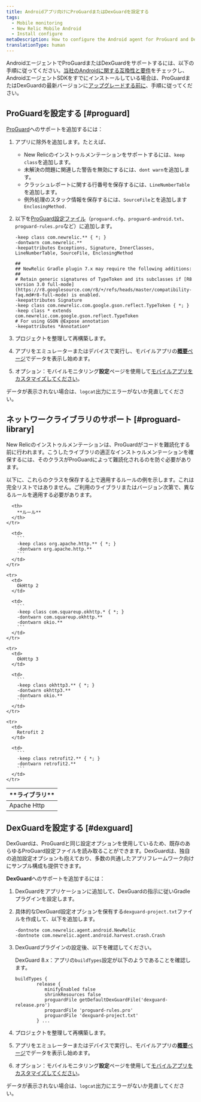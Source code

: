```yaml
---
title: Androidアプリ向けにProGuardまたはDexGuardを設定する
tags:
  - Mobile monitoring
  - New Relic Mobile Android
  - Install configure
metaDescription: How to configure the Android agent for ProGuard and DexGuard
translationType: human
---
```


AndroidエージェントでProGuardまたはDexGuardをサポートするには、以下の手順に従ってください。[当社のAndroidに関する互換性と要件](/docs/mobile-monitoring/new-relic-mobile-android/get-started/new-relic-android-compatibility-requirements)をチェックし、AndroidエージェントSDKをすでにインストールしている場合は、ProGuardまたはDexGuardの最新バージョンに[アップグレードする前に](/docs/mobile-apps/android-1-upgrade)、手順に従ってください。

## ProGuardを設定する [#proguard]

[ProGuard](http://proguard.sourceforge.net/manual/usage.html)へのサポートを追加するには：

1. アプリに除外を追加します。たとえば、

   * New Relicのインストゥルメンテーションをサポートするには、`keep class`を追加します。
   * 未解決の問題に関連した警告を無効にするには、`dont warn`を追加します。
   * クラッシュレポートに関する行番号を保存するには、`LineNumberTable`を追加します。
   * 例外処理のスタック情報を保存するには、`SourceFile`とを追加します `EnclosingMethod.`

2. 以下を[ProGuard設定ファイル](#proguard-library)（`proguard.cfg`、`proguard-android.txt`、`proguard-rules.pro`など）に追加します。

   ```
   -keep class com.newrelic.** { *; }
   -dontwarn com.newrelic.**
   -keepattributes Exceptions, Signature, InnerClasses, LineNumberTable, SourceFile, EnclosingMethod

   ##
   ## NewRelic Gradle plugin 7.x may require the following additions:
   ##
   # Retain generic signatures of TypeToken and its subclasses if [R8 version 3.0 full-mode](https://r8.googlesource.com/r8/+/refs/heads/master/compatibility-faq.md#r8-full-mode) is enabled.
   -keepattributes Signature
   -keep class com.newrelic.com.google.gson.reflect.TypeToken { *; }
   -keep class * extends com.newrelic.com.google.gson.reflect.TypeToken
   # For using GSON @Expose annotation
   -keepattributes *Annotation*
   ```

3. プロジェクトを整理して再構築します。

4. アプリをエミュレーターまたはデバイスで実行し、モバイルアプリの[**概要**ページ](/docs/mobile-apps/mobile-apps-dashboard)でデータを表示し始めます。

5. オプション：モバイルモニタリング**設定**ページを使用して[モバイルアプリをカスタマイズしてください](/docs/mobile-apps/customizing-your-mobile-app-settings)。

データが表示されない場合は、`logcat`出力にエラーがないか見直してください。

<InstallFeedback/>

## ネットワークライブラリのサポート [#proguard-library]

New Relicのインストゥルメンテーションは、ProGuardがコードを難読化する前に行われます。こうしたライブラリの適正なインストゥルメンテーションを確保するには、そのクラスがProGuardによって難読化されるのを防ぐ必要があります。

以下に、これらのクラスを保存する上で適用するルールの例を示します。これは完全リストではありません。ご利用のライブラリまたはバージョン次第で、異なるルールを適用する必要があります。

<table>
  <thead>
    <tr>
      <th style={{ width: "200px" }}>
        **ライブラリ**
      </th>

      <th>
        **ルール**
      </th>
    </tr>
  </thead>

  <tbody>
    <tr>
      <td>
        Apache Http
      </td>

      <td>
        ```
        -keep class org.apache.http.** { *; }
        -dontwarn org.apache.http.**
        ```
      </td>
    </tr>

    <tr>
      <td>
        OkHttp 2
      </td>

      <td>
        ```
        -keep class com.squareup.okhttp.* { *; }
        -dontwarn com.squareup.okhttp.**
        -dontwarn okio.**
        ```
      </td>
    </tr>

    <tr>
      <td>
        OkHttp 3
      </td>

      <td>
        ```
        -keep class okhttp3.** { *; }
        -dontwarn okhttp3.**
        -dontwarn okio.**
        ```
      </td>
    </tr>

    <tr>
      <td>
        Retrofit 2
      </td>

      <td>
        ```
        -keep class retrofit2.** { *; }
        -dontwarn retrofit2.**
        ```
      </td>
    </tr>
  </tbody>
</table>

## DexGuardを設定する [#dexguard]

DexGuardは、ProGuardと同じ設定オプションを使用しているため、既存のあらゆるProGuard設定ファイルを読み取ることができます。DexGuardは、独自の追加設定オプションも抱えており、多数の共通したアプリフレームワーク向けにサンプル構成も提供できます。

**DexGuard**へのサポートを追加するには：

1. DexGuardをアプリケーションに追加して、DexGuardの指示に従いGradleプラグインを設定します。

2. 具体的なDexGuard設定オプションを保有する`dexguard-project.txt`ファイルを作成して、以下を追加します。

   ```
   -dontnote com.newrelic.agent.android.NewRelic
   -dontnote com.newrelic.agent.android.harvest.crash.Crash
   ```

3. DexGuardプラグインの設定後、以下を確認してください。

   DexGuard 8.x：アプリの`buildTypes`設定が以下のようであることを確認します。

   ```
   buildTypes {
           release {
              minifyEnabled false
              shrinkResources false
              proguardFile getDefaultDexGuardFile('dexguard-release.pro')
              proguardFile 'proguard-rules.pro'
              proguardFile 'dexguard-project.txt'
           } ...
   ```

4. プロジェクトを整理して再構築します。

5. アプリをエミュレーターまたはデバイスで実行し、モバイルアプリの[**概要**ページ](/docs/mobile-apps/mobile-apps-dashboard)でデータを表示し始めます。

6. オプション：モバイルモニタリング**設定**ページを使用して[モバイルアプリをカスタマイズしてください](/docs/mobile-apps/customizing-your-mobile-app-settings)。

データが表示されない場合は、`logcat`出力にエラーがないか見直してください。